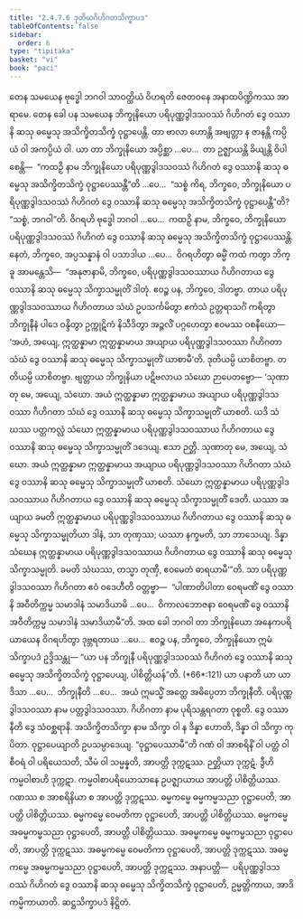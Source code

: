 ```yaml
---
title: "2.4.7.6 ဒုတိယဂိဟိဂတသိက္ခာပဒ"
tableOfContents: false
sidebar:
  order: 6
type: "tipitaka"
basket: "vi"
book: "paci"
---
```



<DynamicBreadcrumb />

<Division number="1095" book="paci" e="ch" v="2" p="425">

<Paragraph number="3240" book="paci">
တေန သမယေန ဗုဒ္ဓေါ ဘဂဝါ သာဝတ္ထိယံ ဝိဟရတိ ဇေတဝနေ အနာထပိဏ္ဍိကဿ အာရာမေ. တေန ခေါ ပန သမယေန ဘိက္ခုနိယော ပရိပုဏ္ဏဒွါဒသဝဿံ ဂိဟိဂတံ ဒွေ ဝဿာနိ ဆသု ဓမ္မေသု အသိက္ခိတသိက္ခံ ဝုဋ္ဌာပေန္တိ. တာ ဗာလာ ဟောန္တိ အဗျတ္တာ န ဇာနန္တိ ကပ္ပိယံ ဝါ အကပ္ပိယံ ဝါ.
</Paragraph>

<Paragraph number="3241" book="paci">
ယာ တာ ဘိက္ခုနိယော အပ္ပိစ္ဆာ …ပေ…  တာ ဥဇ္ဈာယန္တိ ခိယျန္တိ ဝိပါစေန္တိ—  “ကထဉှိ နာမ ဘိက္ခုနိယော ပရိပုဏ္ဏဒွါဒသဝဿံ ဂိဟိဂတံ ဒွေ ဝဿာနိ ဆသု ဓမ္မေသု အသိက္ခိတသိက္ခံ ဝုဋ္ဌာပေဿန္တီ”တိ …ပေ…  “သစ္စံ ကိရ, ဘိက္ခဝေ, ဘိက္ခုနိယော ပရိပုဏ္ဏဒွါဒသဝဿံ ဂိဟိဂတံ ဒွေ ဝဿာနိ ဆသု ဓမ္မေသု အသိက္ခိတသိက္ခံ ဝုဋ္ဌာပေန္တီ”တိ? “သစ္စံ, ဘဂဝါ”တိ. ဝိဂရဟိ ဗုဒ္ဓေါ ဘဂဝါ …ပေ…  ကထဉှိ နာမ, ဘိက္ခဝေ, ဘိက္ခုနိယော ပရိပုဏ္ဏဒွါဒသဝဿံ ဂိဟိဂတံ ဒွေ ဝဿာနိ ဆသု ဓမ္မေသု အသိက္ခိတသိက္ခံ ဝုဋ္ဌာပေဿန္တိ. နေတံ, ဘိက္ခဝေ, အပ္ပသန္နာနံ ဝါ ပသာဒါယ …ပေ…  ဝိဂရဟိတွာ ဓမ္မိံ ကထံ ကတွာ ဘိက္ခူ အာမန္တေသိ—  “အနုဇာနာမိ, ဘိက္ခဝေ, ပရိပုဏ္ဏဒွါဒသဝဿာယ ဂိဟိဂတာယ ဒွေ ဝဿာနိ ဆသု ဓမ္မေသု သိက္ခာသမ္မုတိံ ဒါတုံ. ဧဝဉ္စ ပန, ဘိက္ခဝေ, ဒါတဗ္ဗာ. တာယ ပရိပုဏ္ဏဒွါဒသဝဿာယ ဂိဟိဂတာယ သံဃံ ဥပသင်္ကမိတွာ ဧကံသံ ဥတ္တရာသင်္ဂံ ကရိတွာ ဘိက္ခုနီနံ ပါဒေ ဝန္ဒိတွာ ဥက္ကုဋိကံ နိသီဒိတွာ အဉ္ဇလိံ ပဂ္ဂဟေတွာ ဧဝမဿ ဝစနီယော—  ‘အဟံ, အယျေ, ဣတ္ထန္နာမာ ဣတ္ထန္နာမာယ အယျာယ ပရိပုဏ္ဏဒွါဒသဝဿာ ဂိဟိဂတာ သံဃံ ဒွေ ဝဿာနိ ဆသု ဓမ္မေသု သိက္ခာသမ္မုတိံ ယာစာမီ’တိ. ဒုတိယမ္ပိ ယာစိတဗ္ဗာ. တတိယမ္ပိ ယာစိတဗ္ဗာ. ဗျတ္တာယ ဘိက္ခုနိယာ ပဋိဗလာယ သံဃော ဉာပေတဗ္ဗော—
</Paragraph>

</Division>
<Division number="1096" book="paci" e="ch" v="2" p="426">

<Paragraph number="3242" book="paci">
‘သုဏာတု မေ, အယျေ, သံဃော. အယံ ဣတ္ထန္နာမာ ဣတ္ထန္နာမာယ အယျာယ ပရိပုဏ္ဏဒွါဒသဝဿာ ဂိဟိဂတာ သံဃံ ဒွေ ဝဿာနိ ဆသု ဓမ္မေသု သိက္ခာသမ္မုတိံ ယာစတိ. ယဒိ သံဃဿ ပတ္တကလ္လံ သံဃော ဣတ္ထန္နာမာယ ပရိပုဏ္ဏဒွါဒသဝဿာယ ဂိဟိဂတာယ ဒွေ ဝဿာနိ ဆသု ဓမ္မေသု သိက္ခာသမ္မုတိံ ဒဒေယျ. ဧသာ ဉတ္တိ.
</Paragraph>

<Paragraph number="3243" book="paci">
သုဏာတု မေ, အယျေ, သံဃော. အယံ ဣတ္ထန္နာမာ ဣတ္ထန္နာမာယ အယျာယ ပရိပုဏ္ဏဒွါဒသဝဿာ ဂိဟိဂတာ သံဃံ ဒွေ ဝဿာနိ ဆသု ဓမ္မေသု သိက္ခာသမ္မုတိံ ယာစတိ. သံဃော ဣတ္ထန္နာမာယ ပရိပုဏ္ဏဒွါဒသဝဿာယ ဂိဟိဂတာယ ဒွေ ဝဿာနိ ဆသု ဓမ္မေသု သိက္ခာသမ္မုတိံ ဒေတိ. ယဿာ အယျာယ ခမတိ ဣတ္ထန္နာမာယ ပရိပုဏ္ဏဒွါဒသဝဿာယ ဂိဟိဂတာယ ဒွေ ဝဿာနိ ဆသု ဓမ္မေသု သိက္ခာသမ္မုတိယာ ဒါနံ, သာ တုဏှဿ; ယဿာ နက္ခမတိ, သာ ဘာသေယျ.
</Paragraph>

<Paragraph number="3244" book="paci">
ဒိန္နာ သံဃေန ဣတ္ထန္နာမာယ ပရိပုဏ္ဏဒွါဒသဝဿာယ ဂိဟိဂတာယ ဒွေ ဝဿာနိ ဆသု ဓမ္မေသု သိက္ခာသမ္မုတိ. ခမတိ သံဃဿ, တသ္မာ တုဏှီ, ဧဝမေတံ ဓာရယာမီ’”တိ.
</Paragraph>

<Paragraph number="3245" book="paci">
သာ ပရိပုဏ္ဏဒွါဒသဝဿာ ဂိဟိဂတာ ဧဝံ ဝဒေဟီတိ ဝတ္တဗ္ဗာ—  “ပါဏာတိပါတာ ဝေရမဏိံ ဒွေ ဝဿာနိ အဝီတိက္ကမ္မ သမာဒါနံ သမာဒိယာမိ …ပေ…  ဝိကာလဘောဇနာ ဝေရမဏိံ ဒွေ ဝဿာနိ အဝီတိက္ကမ္မ သမာဒါနံ သမာဒိယာမီ”တိ.
</Paragraph>

<Paragraph number="3246" book="paci">
အထ ခေါ ဘဂဝါ တာ ဘိက္ခုနိယော အနေကပရိယာယေန ဝိဂရဟိတွာ ဒုဗ္ဘရတာယ …ပေ…  ဧဝဉ္စ ပန, ဘိက္ခဝေ, ဘိက္ခုနိယော ဣမံ သိက္ခာပဒံ ဥဒ္ဒိသန္တု—
</Paragraph>

</Division>
<Division number="1097" book="paci" e="ch" v="2" p="426">

<Paragraph number="3247" book="paci">
<Emphasis>“ယာ ပန ဘိက္ခုနီ ပရိပုဏ္ဏဒွါဒသဝဿံ ဂိဟိဂတံ ဒွေ ဝဿာနိ ဆသု ဓမ္မေသု အသိက္ခိတသိက္ခံ ဝုဋ္ဌာပေယျ, ပါစိတ္တိယန်”</Emphasis>တိ. (*66*:<Emphasis>121</Emphasis>)
</Paragraph>

</Division>
<Division number="1098" book="paci" e="ch" v="2" p="426">

<Paragraph number="3248" book="paci">
<Emphasis>ယာ ပနာ</Emphasis>တိ ယာ ယာဒိသာ …ပေ…  <Emphasis>ဘိက္ခုနီ</Emphasis>တိ …ပေ…  အယံ ဣမသ္မိံ အတ္ထေ အဓိပ္ပေတာ ဘိက္ခုနီတိ.
</Paragraph>

<Paragraph number="3249" book="paci">
<Emphasis>ပရိပုဏ္ဏဒွါဒသဝဿာ</Emphasis> နာမ ပတ္တဒွါဒသဝဿာ. <Emphasis>ဂိဟိဂတာ</Emphasis> နာမ ပုရိသန္တရဂတာ ဝုစ္စတိ. <Emphasis>ဒွေ ဝဿာနီ</Emphasis>တိ ဒွေ သံဝစ္ဆရာနိ. <Emphasis>အသိက္ခိတသိက္ခာ</Emphasis> နာမ သိက္ခာ ဝါ န ဒိန္နာ ဟောတိ, ဒိန္နာ ဝါ သိက္ခာ ကုပိတာ. <Emphasis>ဝုဋ္ဌာပေယျာ</Emphasis>တိ ဥပသမ္ပာဒေယျ.
</Paragraph>

<Paragraph number="3250" book="paci">
“ဝုဋ္ဌာပေဿာမီ”တိ ဂဏံ ဝါ အာစရိနိံ ဝါ ပတ္တံ ဝါ စီဝရံ ဝါ ပရိယေသတိ, သီမံ ဝါ သမ္မန္နတိ, အာပတ္တိ ဒုက္ကဋဿ. ဉတ္တိယာ ဒုက္ကဋံ. ဒွီဟိ ကမ္မဝါစာဟိ ဒုက္ကဋာ. ကမ္မဝါစာပရိယောသာနေ ဥပဇ္ဈာယာယ အာပတ္တိ ပါစိတ္တိယဿ. ဂဏဿ စ အာစရိနိယာ စ အာပတ္တိ ဒုက္ကဋဿ.
</Paragraph>

</Division>
<Division number="1099" book="paci" e="ch" v="2" p="427">

<Paragraph number="3251" book="paci">
ဓမ္မကမ္မေ ဓမ္မကမ္မသညာ ဝုဋ္ဌာပေတိ, အာပတ္တိ ပါစိတ္တိယဿ. ဓမ္မကမ္မေ ဝေမတိကာ ဝုဋ္ဌာပေတိ, အာပတ္တိ ပါစိတ္တိယဿ. ဓမ္မကမ္မေ အဓမ္မကမ္မသညာ ဝုဋ္ဌာပေတိ, အာပတ္တိ ပါစိတ္တိယဿ.
</Paragraph>

<Paragraph number="3252" book="paci">
အဓမ္မကမ္မေ ဓမ္မကမ္မသညာ ဝုဋ္ဌာပေတိ, အာပတ္တိ ဒုက္ကဋဿ. အဓမ္မကမ္မေ ဝေမတိကာ ဝုဋ္ဌာပေတိ, အာပတ္တိ ဒုက္ကဋဿ. အဓမ္မကမ္မေ အဓမ္မကမ္မသညာ ဝုဋ္ဌာပေတိ, အာပတ္တိ ဒုက္ကဋဿ.
</Paragraph>

</Division>
<Division number="1100" book="paci" e="ch" v="2" p="427">

<Paragraph number="3253" book="paci">
အနာပတ္တိ—  ပရိပုဏ္ဏဒွါဒသဝဿံ ဂိဟိဂတံ ဒွေ ဝဿာနိ ဆသု ဓမ္မေသု သိက္ခိတသိက္ခံ ဝုဋ္ဌာပေတိ, ဥမ္မတ္တိကာယ, အာဒိကမ္မိကာယာတိ.

</Paragraph>
</Division>

<Paragraph number="3254" type="center" book="paci">
ဆဋ္ဌသိက္ခာပဒံ နိဋ္ဌိတံ.
</Paragraph>